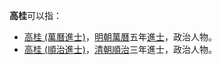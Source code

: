 '''高桂'''可以指：
* [[高桂_(萬曆進士)|高桂 (萬曆進士)]]，[[明朝|明朝]][[萬曆|萬曆]]五年[[進士|進士]]，政治人物。
* [[高桂_(順治進士)|高桂 (順治進士)]]，[[清朝|清朝]][[順治|順治]]三年進士，政治人物。
{{disambig|cat=二字高姓人名消歧義|gui}}
